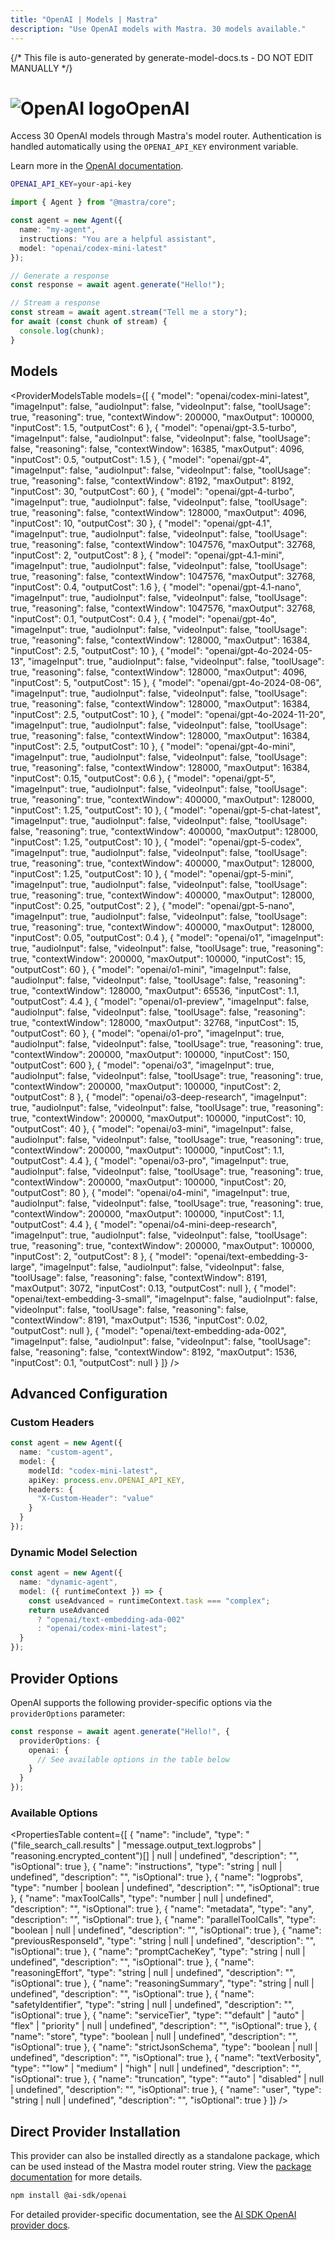 ```yaml
---
title: "OpenAI | Models | Mastra"
description: "Use OpenAI models with Mastra. 30 models available."
---
```


{/* This file is auto-generated by generate-model-docs.ts - DO NOT EDIT MANUALLY */}


# <img src="https://models.dev/logos/openai.svg" alt="OpenAI logo" className="inline w-8 h-8 mr-2 align-middle dark:invert dark:brightness-0 dark:contrast-200" />OpenAI

Access 30 OpenAI models through Mastra's model router. Authentication is handled automatically using the `OPENAI_API_KEY` environment variable.

Learn more in the [OpenAI documentation](https://platform.openai.com/docs/models).

```bash
OPENAI_API_KEY=your-api-key
```

```typescript
import { Agent } from "@mastra/core";

const agent = new Agent({
  name: "my-agent",
  instructions: "You are a helpful assistant",
  model: "openai/codex-mini-latest"
});

// Generate a response
const response = await agent.generate("Hello!");

// Stream a response
const stream = await agent.stream("Tell me a story");
for await (const chunk of stream) {
  console.log(chunk);
}
```

## Models

<ProviderModelsTable 
  models={[
  {
    "model": "openai/codex-mini-latest",
    "imageInput": false,
    "audioInput": false,
    "videoInput": false,
    "toolUsage": true,
    "reasoning": true,
    "contextWindow": 200000,
    "maxOutput": 100000,
    "inputCost": 1.5,
    "outputCost": 6
  },
  {
    "model": "openai/gpt-3.5-turbo",
    "imageInput": false,
    "audioInput": false,
    "videoInput": false,
    "toolUsage": false,
    "reasoning": false,
    "contextWindow": 16385,
    "maxOutput": 4096,
    "inputCost": 0.5,
    "outputCost": 1.5
  },
  {
    "model": "openai/gpt-4",
    "imageInput": false,
    "audioInput": false,
    "videoInput": false,
    "toolUsage": true,
    "reasoning": false,
    "contextWindow": 8192,
    "maxOutput": 8192,
    "inputCost": 30,
    "outputCost": 60
  },
  {
    "model": "openai/gpt-4-turbo",
    "imageInput": true,
    "audioInput": false,
    "videoInput": false,
    "toolUsage": true,
    "reasoning": false,
    "contextWindow": 128000,
    "maxOutput": 4096,
    "inputCost": 10,
    "outputCost": 30
  },
  {
    "model": "openai/gpt-4.1",
    "imageInput": true,
    "audioInput": false,
    "videoInput": false,
    "toolUsage": true,
    "reasoning": false,
    "contextWindow": 1047576,
    "maxOutput": 32768,
    "inputCost": 2,
    "outputCost": 8
  },
  {
    "model": "openai/gpt-4.1-mini",
    "imageInput": true,
    "audioInput": false,
    "videoInput": false,
    "toolUsage": true,
    "reasoning": false,
    "contextWindow": 1047576,
    "maxOutput": 32768,
    "inputCost": 0.4,
    "outputCost": 1.6
  },
  {
    "model": "openai/gpt-4.1-nano",
    "imageInput": true,
    "audioInput": false,
    "videoInput": false,
    "toolUsage": true,
    "reasoning": false,
    "contextWindow": 1047576,
    "maxOutput": 32768,
    "inputCost": 0.1,
    "outputCost": 0.4
  },
  {
    "model": "openai/gpt-4o",
    "imageInput": true,
    "audioInput": false,
    "videoInput": false,
    "toolUsage": true,
    "reasoning": false,
    "contextWindow": 128000,
    "maxOutput": 16384,
    "inputCost": 2.5,
    "outputCost": 10
  },
  {
    "model": "openai/gpt-4o-2024-05-13",
    "imageInput": true,
    "audioInput": false,
    "videoInput": false,
    "toolUsage": true,
    "reasoning": false,
    "contextWindow": 128000,
    "maxOutput": 4096,
    "inputCost": 5,
    "outputCost": 15
  },
  {
    "model": "openai/gpt-4o-2024-08-06",
    "imageInput": true,
    "audioInput": false,
    "videoInput": false,
    "toolUsage": true,
    "reasoning": false,
    "contextWindow": 128000,
    "maxOutput": 16384,
    "inputCost": 2.5,
    "outputCost": 10
  },
  {
    "model": "openai/gpt-4o-2024-11-20",
    "imageInput": true,
    "audioInput": false,
    "videoInput": false,
    "toolUsage": true,
    "reasoning": false,
    "contextWindow": 128000,
    "maxOutput": 16384,
    "inputCost": 2.5,
    "outputCost": 10
  },
  {
    "model": "openai/gpt-4o-mini",
    "imageInput": true,
    "audioInput": false,
    "videoInput": false,
    "toolUsage": true,
    "reasoning": false,
    "contextWindow": 128000,
    "maxOutput": 16384,
    "inputCost": 0.15,
    "outputCost": 0.6
  },
  {
    "model": "openai/gpt-5",
    "imageInput": true,
    "audioInput": false,
    "videoInput": false,
    "toolUsage": true,
    "reasoning": true,
    "contextWindow": 400000,
    "maxOutput": 128000,
    "inputCost": 1.25,
    "outputCost": 10
  },
  {
    "model": "openai/gpt-5-chat-latest",
    "imageInput": true,
    "audioInput": false,
    "videoInput": false,
    "toolUsage": false,
    "reasoning": true,
    "contextWindow": 400000,
    "maxOutput": 128000,
    "inputCost": 1.25,
    "outputCost": 10
  },
  {
    "model": "openai/gpt-5-codex",
    "imageInput": true,
    "audioInput": false,
    "videoInput": false,
    "toolUsage": true,
    "reasoning": true,
    "contextWindow": 400000,
    "maxOutput": 128000,
    "inputCost": 1.25,
    "outputCost": 10
  },
  {
    "model": "openai/gpt-5-mini",
    "imageInput": true,
    "audioInput": false,
    "videoInput": false,
    "toolUsage": true,
    "reasoning": true,
    "contextWindow": 400000,
    "maxOutput": 128000,
    "inputCost": 0.25,
    "outputCost": 2
  },
  {
    "model": "openai/gpt-5-nano",
    "imageInput": true,
    "audioInput": false,
    "videoInput": false,
    "toolUsage": true,
    "reasoning": true,
    "contextWindow": 400000,
    "maxOutput": 128000,
    "inputCost": 0.05,
    "outputCost": 0.4
  },
  {
    "model": "openai/o1",
    "imageInput": true,
    "audioInput": false,
    "videoInput": false,
    "toolUsage": true,
    "reasoning": true,
    "contextWindow": 200000,
    "maxOutput": 100000,
    "inputCost": 15,
    "outputCost": 60
  },
  {
    "model": "openai/o1-mini",
    "imageInput": false,
    "audioInput": false,
    "videoInput": false,
    "toolUsage": false,
    "reasoning": true,
    "contextWindow": 128000,
    "maxOutput": 65536,
    "inputCost": 1.1,
    "outputCost": 4.4
  },
  {
    "model": "openai/o1-preview",
    "imageInput": false,
    "audioInput": false,
    "videoInput": false,
    "toolUsage": false,
    "reasoning": true,
    "contextWindow": 128000,
    "maxOutput": 32768,
    "inputCost": 15,
    "outputCost": 60
  },
  {
    "model": "openai/o1-pro",
    "imageInput": true,
    "audioInput": false,
    "videoInput": false,
    "toolUsage": true,
    "reasoning": true,
    "contextWindow": 200000,
    "maxOutput": 100000,
    "inputCost": 150,
    "outputCost": 600
  },
  {
    "model": "openai/o3",
    "imageInput": true,
    "audioInput": false,
    "videoInput": false,
    "toolUsage": true,
    "reasoning": true,
    "contextWindow": 200000,
    "maxOutput": 100000,
    "inputCost": 2,
    "outputCost": 8
  },
  {
    "model": "openai/o3-deep-research",
    "imageInput": true,
    "audioInput": false,
    "videoInput": false,
    "toolUsage": true,
    "reasoning": true,
    "contextWindow": 200000,
    "maxOutput": 100000,
    "inputCost": 10,
    "outputCost": 40
  },
  {
    "model": "openai/o3-mini",
    "imageInput": false,
    "audioInput": false,
    "videoInput": false,
    "toolUsage": true,
    "reasoning": true,
    "contextWindow": 200000,
    "maxOutput": 100000,
    "inputCost": 1.1,
    "outputCost": 4.4
  },
  {
    "model": "openai/o3-pro",
    "imageInput": true,
    "audioInput": false,
    "videoInput": false,
    "toolUsage": true,
    "reasoning": true,
    "contextWindow": 200000,
    "maxOutput": 100000,
    "inputCost": 20,
    "outputCost": 80
  },
  {
    "model": "openai/o4-mini",
    "imageInput": true,
    "audioInput": false,
    "videoInput": false,
    "toolUsage": true,
    "reasoning": true,
    "contextWindow": 200000,
    "maxOutput": 100000,
    "inputCost": 1.1,
    "outputCost": 4.4
  },
  {
    "model": "openai/o4-mini-deep-research",
    "imageInput": true,
    "audioInput": false,
    "videoInput": false,
    "toolUsage": true,
    "reasoning": true,
    "contextWindow": 200000,
    "maxOutput": 100000,
    "inputCost": 2,
    "outputCost": 8
  },
  {
    "model": "openai/text-embedding-3-large",
    "imageInput": false,
    "audioInput": false,
    "videoInput": false,
    "toolUsage": false,
    "reasoning": false,
    "contextWindow": 8191,
    "maxOutput": 3072,
    "inputCost": 0.13,
    "outputCost": null
  },
  {
    "model": "openai/text-embedding-3-small",
    "imageInput": false,
    "audioInput": false,
    "videoInput": false,
    "toolUsage": false,
    "reasoning": false,
    "contextWindow": 8191,
    "maxOutput": 1536,
    "inputCost": 0.02,
    "outputCost": null
  },
  {
    "model": "openai/text-embedding-ada-002",
    "imageInput": false,
    "audioInput": false,
    "videoInput": false,
    "toolUsage": false,
    "reasoning": false,
    "contextWindow": 8192,
    "maxOutput": 1536,
    "inputCost": 0.1,
    "outputCost": null
  }
]}
/>

## Advanced Configuration

### Custom Headers

```typescript
const agent = new Agent({
  name: "custom-agent",
  model: {
    modelId: "codex-mini-latest",
    apiKey: process.env.OPENAI_API_KEY,
    headers: {
      "X-Custom-Header": "value"
    }
  }
});
```

### Dynamic Model Selection

```typescript
const agent = new Agent({
  name: "dynamic-agent",
  model: ({ runtimeContext }) => {
    const useAdvanced = runtimeContext.task === "complex";
    return useAdvanced 
      ? "openai/text-embedding-ada-002"
      : "openai/codex-mini-latest";
  }
});
```

## Provider Options

OpenAI supports the following provider-specific options via the `providerOptions` parameter:

```typescript
const response = await agent.generate("Hello!", {
  providerOptions: {
    openai: {
      // See available options in the table below
    }
  }
});
```

### Available Options

<PropertiesTable
  content={[
    {
        "name": "include",
        "type": "(\"file_search_call.results\" | \"message.output_text.logprobs\" | \"reasoning.encrypted_content\")[] | null | undefined",
        "description": "",
        "isOptional": true
    },
    {
        "name": "instructions",
        "type": "string | null | undefined",
        "description": "",
        "isOptional": true
    },
    {
        "name": "logprobs",
        "type": "number | boolean | undefined",
        "description": "",
        "isOptional": true
    },
    {
        "name": "maxToolCalls",
        "type": "number | null | undefined",
        "description": "",
        "isOptional": true
    },
    {
        "name": "metadata",
        "type": "any",
        "description": "",
        "isOptional": true
    },
    {
        "name": "parallelToolCalls",
        "type": "boolean | null | undefined",
        "description": "",
        "isOptional": true
    },
    {
        "name": "previousResponseId",
        "type": "string | null | undefined",
        "description": "",
        "isOptional": true
    },
    {
        "name": "promptCacheKey",
        "type": "string | null | undefined",
        "description": "",
        "isOptional": true
    },
    {
        "name": "reasoningEffort",
        "type": "string | null | undefined",
        "description": "",
        "isOptional": true
    },
    {
        "name": "reasoningSummary",
        "type": "string | null | undefined",
        "description": "",
        "isOptional": true
    },
    {
        "name": "safetyIdentifier",
        "type": "string | null | undefined",
        "description": "",
        "isOptional": true
    },
    {
        "name": "serviceTier",
        "type": "\"default\" | \"auto\" | \"flex\" | \"priority\" | null | undefined",
        "description": "",
        "isOptional": true
    },
    {
        "name": "store",
        "type": "boolean | null | undefined",
        "description": "",
        "isOptional": true
    },
    {
        "name": "strictJsonSchema",
        "type": "boolean | null | undefined",
        "description": "",
        "isOptional": true
    },
    {
        "name": "textVerbosity",
        "type": "\"low\" | \"medium\" | \"high\" | null | undefined",
        "description": "",
        "isOptional": true
    },
    {
        "name": "truncation",
        "type": "\"auto\" | \"disabled\" | null | undefined",
        "description": "",
        "isOptional": true
    },
    {
        "name": "user",
        "type": "string | null | undefined",
        "description": "",
        "isOptional": true
    }
]}
/>



## Direct Provider Installation

This provider can also be installed directly as a standalone package, which can be used instead of the Mastra model router string. View the [package documentation](https://www.npmjs.com/package/@ai-sdk/openai) for more details.

```bash npm2yarn copy
npm install @ai-sdk/openai
```

For detailed provider-specific documentation, see the [AI SDK OpenAI provider docs](https://ai-sdk.dev/providers/ai-sdk-providers/openai).
